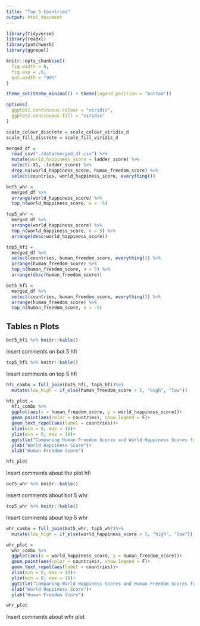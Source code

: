 ```yaml
---
title: "Top 5 Countries"
output: html_document
---
```





```r
library(tidyverse)
library(readxl)
library(patchwork)
library(ggrepel)

knitr::opts_chunk$set(
  fig.width = 6,
  fig.asp = .6,
  out.width = "90%"
)

theme_set(theme_minimal() + theme(legend.position = "bottom"))

options(
  ggplot2.continuous.colour = "viridis",
  ggplot2.continuous.fill = "viridis"
)

scale_colour_discrete = scale_colour_viridis_d
scale_fill_discrete = scale_fill_viridis_d
```

```r
merged_df = 
  read_csv("./data/merged_df.csv") %>% 
  mutate(world_happiness_score = ladder_score) %>% 
  select(-X1, -ladder_score) %>% 
  drop_na(world_happiness_score, human_freedom_score) %>% 
  select(countries, world_happiness_score, everything())
```

```r
bot5_whr = 
  merged_df %>% 
  arrange(world_happiness_score) %>% 
  top_n(world_happiness_score, n = -5)

```

```r
top5_whr = 
  merged_df %>% 
  arrange(world_happiness_score) %>% 
  top_n(world_happiness_score, n = 5) %>% 
  arrange(desc(world_happiness_score))

```

```r
top5_hfi = 
  merged_df %>% 
  select(countries, human_freedom_score, everything()) %>% 
  arrange(human_freedom_score) %>% 
  top_n(human_freedom_score, n = 5) %>% 
  arrange(desc(human_freedom_score))
```

```r
bot5_hfi = 
  merged_df %>% 
  select(countries, human_freedom_score, everything()) %>%
  arrange(human_freedom_score) %>% 
  top_n(human_freedom_score, n = -5)
```

## Tables n Plots


```r
bot5_hfi %>% knitr::kable()
```

Insert comments on bot 5 hfi

```r
top5_hfi %>% knitr::kable()
```

Insert comments on top 5 hfi



```r
hfi_combo = full_join(bot5_hfi, top5_hfi)%>% 
  mutate(low_high = if_else(human_freedom_score > 5, "high", "low"))

hfi_plot = 
  hfi_combo %>% 
  ggplot(aes(x = human_freedom_score, y = world_happiness_score))+
  geom_point(aes(color = countries), show.legend = F)+
  geom_text_repel(aes(label = countries))+
  xlim(min = 0, max = 10)+
  ylim(min = 0, max = 10)+  
  ggtitle("Comparing Human Freedom Scores and World Happiness Scores for Top 5 and Bottom 5 Human Freedom Scores")+
  ylab("World Happiness Score")+
  xlab("Human Freedom Score")

hfi_plot
```

Insert comments about the plot hfi

```r
bot5_whr %>% knitr::kable()
```

Insert comments about bot 5 whr

```r
top5_whr %>% knitr::kable()
```

Insert comments about top 5 whr

```r
whr_combo = full_join(bot5_whr, top5_whr)%>% 
  mutate(low_high = if_else(world_happiness_score > 5, "high", "low"))

whr_plot = 
  whr_combo %>% 
  ggplot(aes(x = world_happiness_score, y = human_freedom_score))+
  geom_point(aes(color = countries), show.legend = F)+
  geom_text_repel(aes(label = countries))+
  xlim(min = 0, max = 10)+
  ylim(min = 0, max = 10)+
  ggtitle("Comparing World Happiness Scores and Human Freedom Scores for Top 5 and Bottom 5 Happiness Scores")+
  xlab("World Happiness Score")+
  ylab("Human Freedom Score")

whr_plot
```

Insert comments about whr plot
